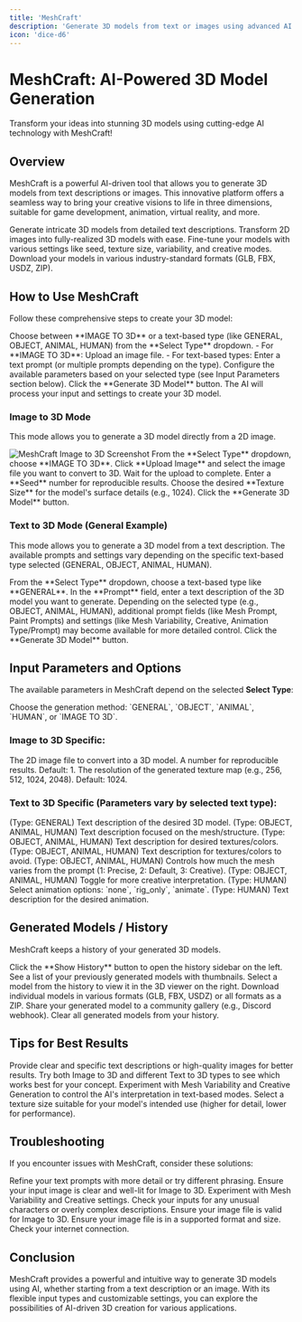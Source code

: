 ```yaml
---
title: 'MeshCraft'
description: 'Generate 3D models from text or images using advanced AI technology.'
icon: 'dice-d6'
---
```


# MeshCraft: AI-Powered 3D Model Generation

<Tip>
  Transform your ideas into stunning 3D models using cutting-edge AI technology with MeshCraft!
</Tip>

## Overview

MeshCraft is a powerful AI-driven tool that allows you to generate 3D models from text descriptions or images. This innovative platform offers a seamless way to bring your creative visions to life in three dimensions, suitable for game development, animation, virtual reality, and more.

<CardGroup cols={2}>
  <Card title="Text-to-3D" icon="keyboard">
    Generate intricate 3D models from detailed text descriptions.
  </Card>
  <Card title="Image-to-3D" icon="image">
    Transform 2D images into fully-realized 3D models with ease.
  </Card>
  <Card title="Customizable Options" icon="sliders">
    Fine-tune your models with various settings like seed, texture size, variability, and creative modes.
  </Card>
  <Card title="Multiple Export Formats" icon="file">
    Download your models in various industry-standard formats (GLB, FBX, USDZ, ZIP).
  </Card>
</CardGroup>

## How to Use MeshCraft

Follow these comprehensive steps to create your 3D model:

<Steps>
  <Step title="Select Input Type" icon="upload">
    Choose between **IMAGE TO 3D** or a text-based type (like GENERAL, OBJECT, ANIMAL, HUMAN) from the **Select Type** dropdown.
  </Step>
  <Step title="Provide Input" icon="square-pen">
    - For **IMAGE TO 3D**: Upload an image file.
    - For text-based types: Enter a text prompt (or multiple prompts depending on the type).
  </Step>
  <Step title="Adjust Settings" icon="sliders">
    Configure the available parameters based on your selected type (see Input Parameters section below).
  </Step>
  <Step title="Generate 3D Model" icon="play">
    Click the **Generate 3D Model** button. The AI will process your input and settings to create your 3D model.
  </Step>
</Steps>

### Image to 3D Mode

This mode allows you to generate a 3D model directly from a 2D image.

<Frame>
  <img src="https://pixiomedia.nyc3.digitaloceanspaces.com/docs/meshcraft-imageto3d.png" alt="MeshCraft Image to 3D Screenshot" />
</Frame>

<Steps>
  <Step title="Select IMAGE TO 3D" icon="image">
    From the **Select Type** dropdown, choose **IMAGE TO 3D**.
  </Step>
  <Step title="Upload Image" icon="upload">
    Click **Upload Image** and select the image file you want to convert to 3D. Wait for the upload to complete.
  </Step>
  <Step title="Set Seed" icon="recycle">
    Enter a **Seed** number for reproducible results.
  </Step>
  <Step title="Select Texture Size" icon="expand">
    Choose the desired **Texture Size** for the model's surface details (e.g., 1024).
  </Step>
  <Step title="Generate 3D Model" icon="play">
    Click the **Generate 3D Model** button.
  </Step>
</Steps>

### Text to 3D Mode (General Example)

This mode allows you to generate a 3D model from a text description. The available prompts and settings vary depending on the specific text-based type selected (GENERAL, OBJECT, ANIMAL, HUMAN).

<Steps>
  <Step title="Select Text Type" icon="keyboard">
    From the **Select Type** dropdown, choose a text-based type like **GENERAL**.
  </Step>
  <Step title="Enter Prompt" icon="pencil">
    In the **Prompt** field, enter a text description of the 3D model you want to generate.
  </Step>
  <Step title="Adjust Settings (Optional)" icon="sliders">
    Depending on the selected type (e.g., OBJECT, ANIMAL, HUMAN), additional prompt fields (like Mesh Prompt, Paint Prompts) and settings (like Mesh Variability, Creative, Animation Type/Prompt) may become available for more detailed control.
  </Step>
  <Step title="Generate 3D Model" icon="play">
    Click the **Generate 3D Model** button.
  </Step>
</Steps>

## Input Parameters and Options

The available parameters in MeshCraft depend on the selected **Select Type**:

<ResponseField name="Select Type" type="Enum" required>
  Choose the generation method: `GENERAL`, `OBJECT`, `ANIMAL`, `HUMAN`, or `IMAGE TO 3D`.
</ResponseField>

### Image to 3D Specific:

<ResponseField name="Upload Image" type="file" required>
  The 2D image file to convert into a 3D model.
</ResponseField>
<ResponseField name="Seed" type="integer">
  A number for reproducible results. Default: 1.
</ResponseField>
<ResponseField name="Texture Size" type="integer">
  The resolution of the generated texture map (e.g., 256, 512, 1024, 2048). Default: 1024.
</ResponseField>

### Text to 3D Specific (Parameters vary by selected text type):

<ResponseField name="Prompt" type="string" required>
  (Type: GENERAL) Text description of the desired 3D model.
</ResponseField>
<ResponseField name="Mesh Prompt" type="string" required>
  (Type: OBJECT, ANIMAL, HUMAN) Text description focused on the mesh/structure.
</ResponseField>
<ResponseField name="Positive Paint Prompt" type="string" required>
  (Type: OBJECT, ANIMAL, HUMAN) Text description for desired textures/colors.
</ResponseField>
<ResponseField name="Negative Paint Prompt" type="string" required>
  (Type: OBJECT, ANIMAL, HUMAN) Text description for textures/colors to avoid.
</ResponseField>
<ResponseField name="Mesh Variability" type="integer">
  (Type: OBJECT, ANIMAL, HUMAN) Controls how much the mesh varies from the prompt (1: Precise, 2: Default, 3: Creative).
</ResponseField>
<ResponseField name="Creative Generation" type="boolean">
  (Type: OBJECT, ANIMAL, HUMAN) Toggle for more creative interpretation.
</ResponseField>
<ResponseField name="Animation Type" type="Enum">
  (Type: HUMAN) Select animation options: `none`, `rig_only`, `animate`.
</ResponseField>
<ResponseField name="Animation Prompt" type="string">
  (Type: HUMAN) Text description for the desired animation.
</ResponseField>

## Generated Models / History

MeshCraft keeps a history of your generated 3D models.

<AccordionGroup>
  <Accordion title="Show History" icon="clock">
    Click the **Show History** button to open the history sidebar on the left.
  </Accordion>
  <Accordion title="Generated Models List" icon="list">
    See a list of your previously generated models with thumbnails.
  </Accordion>
  <Accordion title="View Model" icon="eye">
    Select a model from the history to view it in the 3D viewer on the right.
  </Accordion>
  <Accordion title="Download Model" icon="download">
    Download individual models in various formats (GLB, FBX, USDZ) or all formats as a ZIP.
  </Accordion>
  <Accordion title="Send to Gallery" icon="share">
    Share your generated model to a community gallery (e.g., Discord webhook).
  </Accordion>
  <Accordion title="Clear All Models" icon="trash">
    Clear all generated models from your history.
  </Accordion>
</AccordionGroup>

## Tips for Best Results

<CardGroup cols={2}>
  <Card title="Clear Inputs" icon="pencil">
    Provide clear and specific text descriptions or high-quality images for better results.
  </Card>
  <Card title="Experiment with Types" icon="shuffle">
    Try both Image to 3D and different Text to 3D types to see which works best for your concept.
  </Card>
  <Card title="Adjust Variability/Creative (Text)" icon="sliders">
    Experiment with Mesh Variability and Creative Generation to control the AI's interpretation in text-based modes.
  </Card>
  <Card title="Use Appropriate Texture Size (Image)" icon="expand">
    Select a texture size suitable for your model's intended use (higher for detail, lower for performance).
  </Card>
</CardGroup>

## Troubleshooting

If you encounter issues with MeshCraft, consider these solutions:

<AccordionGroup>
  <Accordion title="Poor Model Quality" icon="box">
    Refine your text prompts with more detail or try different phrasing. Ensure your input image is clear and well-lit for Image to 3D. Experiment with Mesh Variability and Creative settings.
  </Accordion>
  <Accordion title="Generation Errors" icon="bug">
    Check your inputs for any unusual characters or overly complex descriptions. Ensure your image file is valid for Image to 3D.
  </Accordion>
  <Accordion title="Upload Issues (Image to 3D)" icon="upload">
    Ensure your image file is in a supported format and size. Check your internet connection.
  </Accordion>
</AccordionGroup>

## Conclusion

MeshCraft provides a powerful and intuitive way to generate 3D models using AI, whether starting from a text description or an image. With its flexible input types and customizable settings, you can explore the possibilities of AI-driven 3D creation for various applications.


